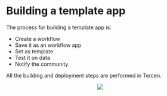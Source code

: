 # Building a template app

The process for building a template app is:

* Create a workflow
* Save it as an workflow app
* Set as template
* Test it on data
* Notify the community

All the building and deployment steps are performed in Tercen.

<center>![](images/goldfish.png)</center>